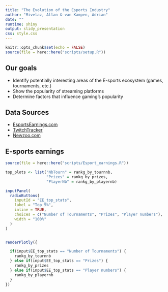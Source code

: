 ```yaml
---
title: "The Evolution of the Esports Industry"
author: "Mivelaz, Allan & van Kampen, Adrian"
date: ""
runtime: shiny
output: slidy_presentation
css: style.css
---
```

```r
knitr::opts_chunk$set(echo = FALSE)
source(file = here::here("scripts/setup.R"))
```

## Our goals

- Identify potentially interesting areas of the E-sports ecosystem (games, tournaments, etc.)
- Show the popularity of streaming platforms
- Determine factors that influence gaming's popularity

## Data Sources

- [EsportsEarnings.com](http://www.esportsearnings.com)
- [TwitchTracker](https://www.twitchtracker.com)
- [Newzoo.com](https://platform.newzoo.com/explorer)

## E-sports earnings

```r
source(file = here::here("scripts/Esport_earnings.R"))

top_plots <- list("NbTourn" = rankg_by_tournnb,
                  "Prizes" = rankg_by_prizes,
                  "PlayerNb" = rankg_by_playernb)

```

```r
inputPanel(
  radioButtons(
    inputId = "EE_top_stats",
    label = "Top 5%",
    inline = TRUE,
    choices = c("Number of Tournaments", "Prizes", "Player numbers"),
    width = "100%"
  )
)


renderPlotly({

  if(input$EE_top_stats == "Number of Tournaments") {
    rankg_by_tournnb
  } else if(input$EE_top_stats == "Prizes") {
    rankg_by_prizes
  } else if(input$EE_top_stats == "Player numbers") {
    rankg_by_playernb
  }
})
```